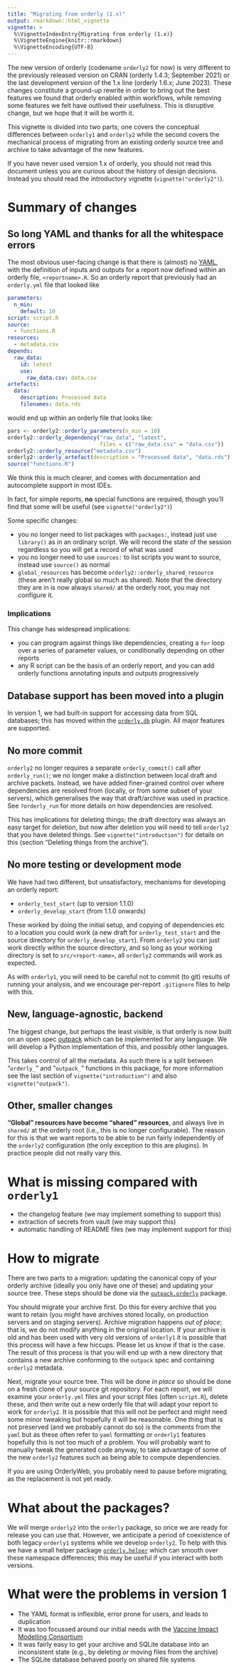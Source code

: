 ```yaml
---
title: "Migrating from orderly (1.x)"
output: rmarkdown::html_vignette
vignette: >
  %\VignetteIndexEntry{Migrating from orderly (1.x)}
  %\VignetteEngine{knitr::rmarkdown}
  %\VignetteEncoding{UTF-8}
---
```


The new version of orderly (codename `orderly2` for now) is very different to the previously released version on CRAN (orderly 1.4.3; September 2021) or the last development version of the 1.x line (orderly 1.6.x; June 2023).  These changes constitute a ground-up rewrite in order to bring out the best features we found that orderly enabled within workflows, while removing some features we felt have outlived their usefulness.  This is disruptive change, but we hope that it will be worth it.

This vignette is divided into two parts; one covers the conceptual differences between `orderly1` and `orderly2` while the second covers the mechanical process of migrating from an existing orderly source tree and archive to take advantage of the new features.

If you have never used version 1.x of orderly, you should not read this document unless you are curious about the history of design decisions. Instead you should read the introductory vignette (`vignette("orderly2")`).

# Summary of changes

## So long YAML and thanks for all the whitespace errors

The most obvious user-facing change is that there is (almost) no [YAML](https://en.wikipedia.org/wiki/YAML), with the definition of inputs and outputs for a report now defined within an orderly file, `<reportname>.R`.  So an orderly report that previously had an `orderly.yml` file that looked like

```yaml
parameters:
  n_min:
    default: 10
script: script.R
source:
  - functions.R
resources:
  - metadata.csv
depends:
  raw_data:
    id: latest
    use:
      raw_data.csv: data.csv
artefacts:
  data:
    description: Processed data
    filenames: data.rds
```

would end up within an orderly file that looks like:

```r
pars <- orderly2::orderly_parameters(n_min = 10)
orderly2::orderly_dependency("raw_data", "latest", 
                             files = c("raw_data.csv" = "data.csv"))
orderly2::orderly_resource("metadata.csv")
orderly2::orderly_artefact(description = "Processed data", "data.rds")
source("functions.R")
```

We think this is much clearer, and comes with documentation and autocomplete support in most IDEs.

In fact, for simple reports, **no** special functions are required, though you'll find that some will be useful (see `vignette("orderly2")`)

Some specific changes:

* you no longer need to list packages with `packages:`, instead just use `library()` as in an ordinary script. We will record the state of the session regardless so you will get a record of what was used
* you no longer need to use `sources:` to list scripts you want to source, instead use `source()` as normal
* `global_resources` has become `orderly2::orderly_shared_resource` (these aren't really global so much as shared). Note that the directory they are in is now always `shared/` at the orderly root, you may not configure it.

### Implications

This change has widespread implications:

* you can program against things like dependencies, creating a `for` loop over a series of parameter values, or conditionally depending on other reports
* any R script can be the basis of an orderly report, and you can add orderly functions annotating inputs and outputs progressively

## Database support has been moved into a plugin

In version 1, we had built-in support for accessing data from SQL databases; this has moved within the [`orderly.db`](https://github.com/mrc-ide/orderly.db) plugin. All major features are supported.

## No more commit

`orderly2` no longer requires a separate `orderly_commit()` call after `orderly_run()`; we no longer make a distinction between local draft and archive packets. Instead, we have added finer-grained control over where dependencies are resolved from (locally, or from some subset of your servers), which generalises the way that draft/archive was used in practice.  See `?orderly_run` for more details on how dependencies are resolved.

This has implications for deleting things; the draft directory was always an easy target for deletion, but now after deletion you will need to tell `orderly2` that you have deleted things. See `vignette("introduction")` for details on this (section "Deleting things from the archive").

## No more testing or development mode

We have had two different, but unsatisfactory, mechanisms for developing an orderly report:

* `orderly_test_start` (up to version 1.1.0)
* `orderly_develop_start` (from 1.1.0 onwards)

These worked by doing the initial setup, and copying of dependencies etc to a location you could work (a new draft for `orderly_test_start` and the source directory for `orderly_develop_start`). From `orderly2` you can just work directly within the source directory, and so long as your working directory is set to `src/<report-name>`, all `orderly2` commands will work as expected.

As with `orderly1`, you will need to be careful not to commit (to git) results of running your analysis, and we encourage per-report `.gitignore` files to help with this.

## New, language-agnostic, backend

The biggest change, but perhaps the least visible, is that orderly is now built on an open spec [outpack](https://github.com/mrc-ide/outpack) which can be implemented for any language. We will develop a Python implementation of this, and possibly other languages.

This takes control of all the metadata. As such there is a split between "`orderly_`" and "`outpack_`" functions in this package, for more information see the last section of `vignette("introduction")` and also `vignette("outpack")`.

## Other, smaller changes

**"Global" resources have become "shared" resources**, and always live in `shared/` at the orderly root (i.e., this is no longer configurable). The reason for this is that we want reports to be able to be run fairly independently of the `orderly2` configuration (the only exception to this are plugins). In practice people did not really vary this.

# What is missing compared with `orderly1`

* the changelog feature (we may implement something to support this)
* extraction of secrets from vault (we may support this)
* automatic handling of README files (we may implement support for this)

# How to migrate

There are two parts to a migration: updating the canonical copy of your orderly archive (ideally you only have one of these) and updating your source tree. These steps should be done via the [`outpack.orderly`](https://github.com/mrc-ide/outpack.orderly) package.

You should migrate your archive first. Do this for every archive that you want to retain (you might have archives stored locally, on production servers and on staging servers). Archive migration happens *out of place*; that is, we do not modify anything in the original location. If your archive is old and has been used with very old versions of `orderly1` it is possible that this process will have a few hiccups. Please let us know if that is the case.  The result of this process is that you will end up with a new directory that contains a new archive conforming to the `outpack` spec and containing `orderly2` metadata.

Next, migrate your source tree. This will be done *in place* so should be done on a fresh clone of your source git repository. For each report, we will examine your `orderly.yml` files and your script files (often `script.R`), delete these, and then write out a new orderly file that will adapt your report to work for `orderly2`.  It is possible that this will not be perfect and might need some minor tweaking but hopefully it will be reasonable. One thing that is not preserved (and we probably cannot do so) is the comments from the `yaml` but as these often refer to `yaml` formatting or `orderly1` features hopefully this is not too much of a problem.  You will probably want to manually tweak the generated code anyway, to take advantage of some of the new `orderly2` features such as being able to compute dependencies.

If you are using OrderlyWeb, you probably need to pause before migrating, as the replacement is not yet ready.

# What about the packages?

We will merge `orderly2` into the `orderly` package, so once we are ready for release you can use that. However, we anticipate a period of coexistence of both legacy `orderly1` systems while we develop `orderly2`. To help with this we have a small helper package [`orderly.helper`](https://mrc-ide.github.io/orderly.helper) which can smooth over these namespace differences; this may be useful if you interact with both versions.

# What were the problems in version 1

* The YAML format is inflexible, error prone for users, and leads to duplication
* It was too focussed around our initial needs with the [Vaccine Impact Modelling Consortium](https://vaccineimpact.org)
* It was fairly easy to get your archive and SQLite database into an inconsistent state (e.g., by deleting or moving files from the archive)
* The SQLite database behaved poorly on shared file systems
